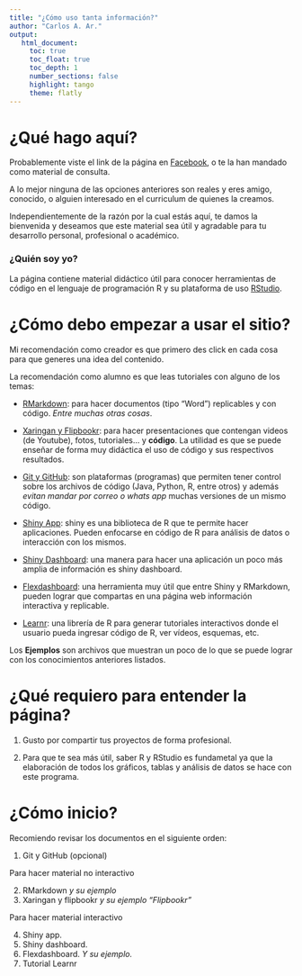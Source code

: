 ```yaml
---
title: "¿Cómo uso tanta información?"
author: "Carlos A. Ar."
output:
   html_document:
     toc: true
     toc_float: true
     toc_depth: 1
     number_sections: false
     highlight: tango
     theme: flatly
---
```


# ¿Qué hago aquí?

Probablemente viste el link de la página en [Facebook](https://m.facebook.com/), o te la han mandado como material de consulta.

A lo mejor ninguna de las opciones anteriores son reales y eres amigo, conocido, o alguien interesado en el curriculum de quienes la creamos.

Independientemente de la razón por la cual estás aquí, te damos la bienvenida y deseamos que este material sea útil y agradable para tu desarrollo personal, profesional o académico.

### ¿Quién soy yo?

La página contiene material didáctico útil para conocer herramientas de código en el lenguaje de programación R y su plataforma de uso [RStudio](https://www.rstudio.com/).

# ¿Cómo debo empezar a usar el sitio?

Mi recomendación como creador es que primero des click en cada cosa para que generes una idea del contenido.

La recomendación como alumno es que leas tutoriales con alguno de los temas:

-   [RMarkdown](https://tutorialesmg.netlify.app/r-markdown): para hacer documentos (tipo "Word") replicables y con código. *Entre muchas otras cosas*.

-   [Xaringan y Flipbookr](https://tutorialesmg.netlify.app/xaringan-y-flipbookr): para hacer presentaciones que contengan videos (de Youtube), fotos, tutoriales... y **código**. La utilidad es que se puede enseñar de forma muy didáctica el uso de código y sus respectivos resultados.

-   [Git y GitHub](https://tutorialesmg.netlify.app/tutorial-de-git-y-github): son plataformas (programas) que permiten tener control sobre los archivos de código (Java, Python, R, entre otros) y además *evitan mandar por correo o whats app* muchas versiones de un mismo código.

-   [Shiny App](https://tutorialesmg.netlify.app/intro-shiny): shiny es una biblioteca de R que te permite hacer aplicaciones. Pueden enfocarse en código de R para análisis de datos o interacción con los mismos.

-   [Shiny Dashboard](https://tutorialesmg.netlify.app/shiny-dashboards): una manera para hacer una aplicación un poco más amplia de información es shiny dashboard.

-   [Flexdashboard](https://tutorialesmg.netlify.app/Flexdashboards.html): una herramienta muy útil que entre Shiny y RMarkdown, pueden lograr que compartas en una página web información interactiva y replicable.

-   [Learnr](https://yanelyluna.shinyapps.io/Tutorial/): una librería de R para generar tutoriales interactivos donde el usuario pueda ingresar código de R, ver vídeos, esquemas, etc.

Los **Ejemplos** son archivos que muestran un poco de lo que se puede lograr con los conocimientos anteriores listados.

# ¿Qué requiero para entender la página?

1.  Gusto por compartir tus proyectos de forma profesional.

2.  Para que te sea más útil, saber R y RStudio es fundametal ya que la elaboración de todos los gráficos, tablas y análisis de datos se hace con este programa.

# ¿Cómo inicio?

Recomiendo revisar los documentos en el siguiente orden:

1.  Git y GitHub (opcional)

Para hacer material no interactivo

2.  RMarkdown *y su ejemplo*
3.  Xaringan y flipbookr *y su ejemplo "Flipbookr"*

Para hacer material interactivo

4.  Shiny app.
5.  Shiny dashboard.
6.  Flexdashboard. *Y su ejemplo.*
7.  Tutorial Learnr
